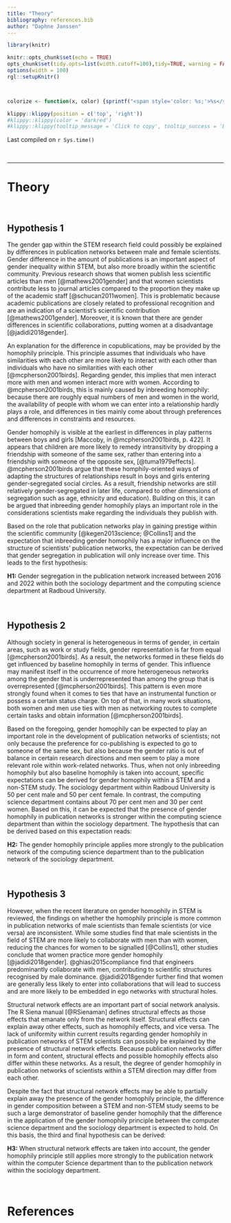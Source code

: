 ```yaml
---
title: "Theory"
bibliography: references.bib
author: "Daphne Janssen"
---
```




```r
library(knitr)

knitr::opts_chunk$set(echo = TRUE)
opts_chunk$set(tidy.opts=list(width.cutoff=100),tidy=TRUE, warning = FALSE, message = FALSE,comment = "#>", cache=TRUE, class.source=c("test"), class.output=c("test2"))
options(width = 100)
rgl::setupKnitr()



colorize <- function(x, color) {sprintf("<span style='color: %s;'>%s</span>", color, x) }

```

```r
klippy::klippy(position = c('top', 'right'))
#klippy::klippy(color = 'darkred')
#klippy::klippy(tooltip_message = 'Click to copy', tooltip_success = 'Done')
```

Last compiled on `r Sys.time()`

<!---
Last compiled on `r format(Sys.time(), '%B, %Y')`
--->

<br>

----

# Theory

<br>

## Hypothesis 1

The gender gap within the STEM research field could possibly be explained by differences in publication networks between male and female scientists. Gender difference in the amount of publications is an important aspect of gender inequality within STEM, but also more broadly within the scientific community. Previous research shows that women publish less scientific articles than men [@mathews2001gender] and that women scientists contribute less to journal articles compared to the proportion they make up of the academic staff [@schucan2011women]. This is problematic because academic publications are closely related to professional recognition and are an indication of a scientist’s scientific contribution [@mathews2001gender]. Moreover, it is known that there are gender differences in scientific collaborations, putting women at a disadvantage [@jadidi2018gender].

An explanation for the difference in copublications, may be provided by the homophily principle. This principle assumes that individuals who have similarities with each other are more likely to interact with each other than individuals who have no similarities with each other [@mcpherson2001birds]. Regarding gender, this implies that men interact more with men and women interact more with women. According to @mcpherson2001birds, this is mainly caused by inbreeding homophily: because there are roughly equal numbers of men and women in the world, the availability of people with whom we can enter into a relationship hardly plays a role, and differences in ties mainly come about through preferences and differences in constraints and resources. 

Gender homophily is visible at the earliest in differences in play patterns between boys and girls [Maccoby, in @mcpherson2001birds, p. 422]. It appears that children are more likely to remedy intransitivity by dropping a friendship with someone of the same sex, rather than entering into a friendship with someone of the opposite sex, [@tuma1979effects]. @mcpherson2001birds argue that these homphily-oriented ways of adapting the structures of relationships result in boys and girls entering gender-segregated social circles. As a result, friendship networks are still relatively gender-segregated in later life, compared to other dimensions of segregation such as age, ethnicity and education). Building on this, it can be argued that inbreeding gender homophily plays an important role in the considerations scientists make regarding the individuals they publish with.

Based on the role that publication networks play in gaining prestige within the scientific community [@kegen2013science; @Collins1] and the expectation that inbreeding gender homophily has a major influence on the structure of scientists’ publication networks, the expectation can be derived that gender segregation in publication will only increase over time. This leads to the first hypothesis:

**H1:** Gender segregation in the publication network increased between 2016 and 2022 within both the sociology department and the computing science department at Radboud University.

<br>

## Hypothesis 2

Although society in general is heterogeneous in terms of gender, in certain areas, such as work or study fields, gender representation is far from equal [@mcpherson2001birds]. As a result, the networks formed in these fields do get influenced by baseline homophily in terms of gender. This influence may manifest itself in the occurrence of more heterogeneous networks among the gender that is underrepresented than among the group that is overrepresented [@mcpherson2001birds]. This pattern is even more strongly found when it comes to ties that have an instrumental function or possess a certain status charge. On top of that, in many work situations, both women and men use ties with men as networking routes to complete certain tasks and obtain information [@mcpherson2001birds].

Based on the foregoing, gender homophily can be expected to play an important role in the development of publication networks of scientists; not only because the preference for co-publishing is expected to go to someone of the same sex, but also because the gender ratio is out of balance in certain research directions and men seem to play a more relevant role within work-related networks. Thus, when not only inbreeding homophily but also baseline homophily is taken into account, specific expectations can be derived for gender homophily within a STEM and a non-STEM study. The sociology department within Radboud University is 50 per cent male and 50 per cent female. In contrast, the computing science department contains about 70 per cent men and 30 per cent women. Based on this, it can be expected that the presence of gender homophily in publication networks is stronger within the computing science department than within the sociology department. The hypothesis that can be derived based on this expectation reads: 

 **H2:** The gender homophily principle applies more strongly to the publication network of the computing science department than to the publication network of the sociology department.
 
<br>

## Hypothesis 3

However, when the recent literature on gender homophily in STEM is reviewed, the findings on whether the homophily principle is more common in publication networks of male scientists than female scientists (or vice versa) are inconsistent.  While some studies find that  male scientists in the field of STEM are more likely to collaborate with men than with women, reducing the chances for women to be signalled [@Collins1], other studies conclude that women practice more gender homophily [@jadidi2018gender]. @ghiasi2015compliance find that engineers predominantly collaborate with men, contributing to scientific structures recognised by male dominance. @jadidi2018gender further find that women are generally less likely to enter into collaborations that will lead to success and are more likely to be embedded in ego networks with structural holes. 

Structural network effects are an important part of social network analysis. The R Siena manual [@RSienaman] defines structural effects as those effects that emanate only from the network itself. Structural effects can explain away other effects, such as homophily effects, and vice versa. The lack of uniformity within current results regarding gender homophily in publication networks of STEM scientists can possibly be explained by the presence of structural network effects. Because publication networks differ in form and content, structural effects and possible homophily effects also differ within these networks. As a result, the degree of gender homophily in publication networks of scientists within a STEM direction may differ from each other. 

Despite the fact that structural network effects may be able to partially explain away the presence of the gender homophily principle, the difference in gender composition between a STEM and non-STEM study seems to be such a large demonstrator of baseline gender homophily that the difference in the application of the gender homophily principle between the computer science department and the sociology department is expected to hold. On this basis, the third and final hypothesis can be derived:

**H3:** When structural network effects are taken into account, the gender homophily principle still applies more strongly to the publication network within the computer Science department than to the  publication network within the sociology department. 

<br>

# References
